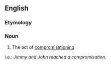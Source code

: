 ==English==

===Etymology===
{{suffix|en|compromise|ation}}

===Noun===
{{en-noun}}

# The act of [[compromisation | compromisationing]]

i.e.: ''Jimmy and John reached a compromisation.''